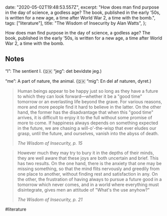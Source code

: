 

  date: "2020-05-02T19:48:53.557Z",
  excerpt:
    "How does man find purpose in the day of science, a godless age? The book, published in the early ’50s, is written for a new age, a time after World War 2, a time with the bomb.",
  tags: ["literature"],
  title: "The Wisdom of Insecurity by Alan Watts",
};

How does man find purpose in the day of science, a godless age? The book, published in the early ’50s, is written for a new age, a time after World War 2, a time with the bomb.

## Notes

“I”: The sentient I. (🇩🇰 “jeg”: det bevidste jeg.)

“me”: A part of nature, the animal. (🇩🇰 “mig”: En del af naturen, dyret.)

> Human beings appear to be happy just so long as they have a future to which they can look forward—whether it be a "good time" tomorrow or an everlasting life beyond the grave. For various reasons, more and more people find it hard to believe  in the latter.
> On the other hand, the former has the disadvantage that when this "good time" arrives, it is difficult to enjoy it to the full without some promise of more to come. If happiness always depends on something expected in the future, we are chasing a will-o'-the-wisp that ever eludes our grasp, until the future, and ourselves, vanish into the abyss of death.
>
> <cite>The Wisdom of Insecurity, p. 15</cite>

> However much they may try to bury it in the depths of their minds, they are well aware that these joys are both uncertain and brief. This has two results. On the one hand, there is the anxiety that one may be missing something, so that the mind flits nervously and greedily from one place to another, without finding rest and satisfaction in any. On the other, the frustration of having always to pursue a future good in a tomorrow which never comes, and in a world where everything must disintegrate, gives men an attitude of "What's the use anyhow?"
>
> <cite>The Wisdom of Insecurity, p. 21</cite>

#literature
